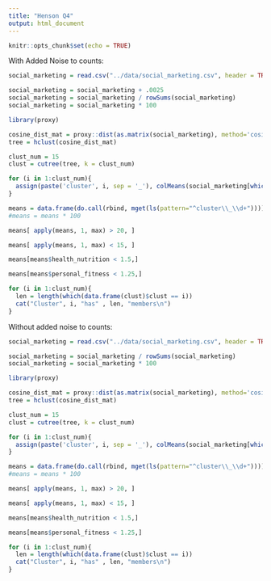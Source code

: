 ```yaml
---
title: "Henson Q4"
output: html_document
---
```


```r
knitr::opts_chunk$set(echo = TRUE)
```

With Added Noise to counts:

```r
social_marketing = read.csv("../data/social_marketing.csv", header = TRUE, row.names = 1)
```

```r
social_marketing = social_marketing + .0025
social_marketing = social_marketing / rowSums(social_marketing)
social_marketing = social_marketing * 100
```

```r
library(proxy)
```

```r
cosine_dist_mat = proxy::dist(as.matrix(social_marketing), method='cosine')
tree = hclust(cosine_dist_mat)
```

```r
clust_num = 15
clust = cutree(tree, k = clust_num)
```

```r
for (i in 1:clust_num){
  assign(paste('cluster', i, sep = '_'), colMeans(social_marketing[which(clust == i),]))
}
```

```r
means = data.frame(do.call(rbind, mget(ls(pattern="^cluster\\_\\d+"))))
#means = means * 100
```

```r
means[ apply(means, 1, max) > 20, ]
```


```r
means[ apply(means, 1, max) < 15, ]
```

```r
means[means$health_nutrition < 1.5,]
```

```r
means[means$personal_fitness < 1.25,]
```

```r
for (i in 1:clust_num){
  len = length(which(data.frame(clust)$clust == i))
  cat("Cluster", i, "has" , len, "members\n")
}

```


############################################################################


Without added noise to counts:

```r
social_marketing = read.csv("../data/social_marketing.csv", header = TRUE, row.names = 1)
```

```r
social_marketing = social_marketing / rowSums(social_marketing)
social_marketing = social_marketing * 100
```

```r
library(proxy)
```

```r
cosine_dist_mat = proxy::dist(as.matrix(social_marketing), method='cosine')
tree = hclust(cosine_dist_mat)
```

```r
clust_num = 15
clust = cutree(tree, k = clust_num)
```

```r
for (i in 1:clust_num){
  assign(paste('cluster', i, sep = '_'), colMeans(social_marketing[which(clust == i),]))
}
```

```r
means = data.frame(do.call(rbind, mget(ls(pattern="^cluster\\_\\d+"))))
#means = means * 100
```

```r
means[ apply(means, 1, max) > 20, ]
```


```r
means[ apply(means, 1, max) < 15, ]
```

```r
means[means$health_nutrition < 1.5,]
```

```r
means[means$personal_fitness < 1.25,]
```

```r
for (i in 1:clust_num){
  len = length(which(data.frame(clust)$clust == i))
  cat("Cluster", i, "has" , len, "members\n")
}

```


